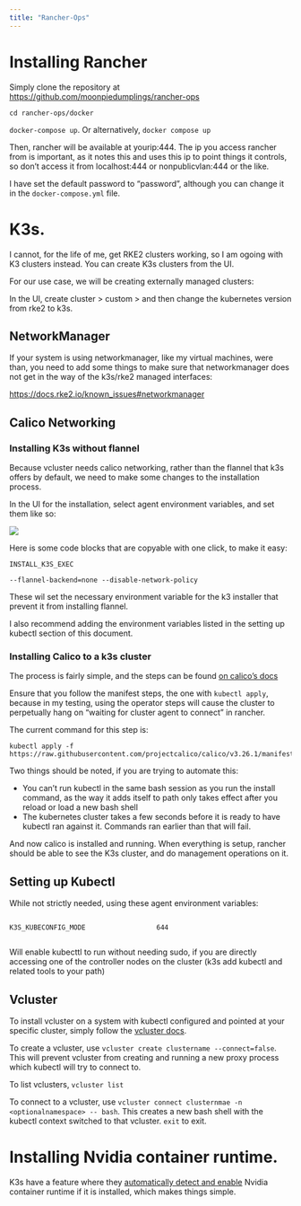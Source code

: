 ```yaml
---
title: "Rancher-Ops"
---
```


# Installing Rancher

Simply clone the repository at <https://github.com/moonpiedumplings/rancher-ops>

`cd rancher-ops/docker`

`docker-compose up`. Or alternatively, `docker compose up`

Then, rancher will be available at yourip:444. The ip you access rancher from is important, as it notes this and uses this ip to point things it controls, so don't access it from localhost:444 or nonpublicvlan:444 or the like.

I have set the default password to "password", although you can change it in the `docker-compose.yml` file. 

# K3s. 

I cannot, for the life of me, get RKE2 clusters working, so I am ogoing with K3 clusters instead. You can create K3s clusters from the UI. 

For our use case, we will be creating externally managed clusters:

In the UI, create cluster > custom > and then change the kubernetes version from rke2 to k3s. 

## NetworkManager

If your system is using networkmanager, like my virtual machines, were than,  you need to add some things to make sure that networkmanager does not get in the way of the k3s/rke2 managed interfaces:

<https://docs.rke2.io/known_issues#networkmanager>


## Calico Networking

### Installing K3s without flannel

Because vcluster needs calico networking, rather than the flannel that k3s offers by default, we need to make some changes to the installation process. 

In the UI for the installation, select agent environment variables, and set them like so:

![](images/agentvars.jpg)

Here is some code blocks that are copyable with one click, to make it easy:

```.default
INSTALL_K3S_EXEC
```
```.default
--flannel-backend=none --disable-network-policy
```

These wil set the necessary environment variable for the k3 installer that prevent it from installing flannel.

I also recommend adding the environment variables listed in the setting up kubectl section of this document. 

### Installing Calico to a k3s cluster

The process is fairly simple, and the steps can be found [on calico's docs](https://docs.tigera.io/calico/latest/getting-started/kubernetes/k3s/multi-node-install#install-calico)

Ensure that you follow the manifest steps, the one with `kubectl apply`, because in my testing, using the operator steps will cause the cluster to perpetually hang on "waiting for cluster agent to connect" in rancher. 

The current command for this step is:

```.default
kubectl apply -f https://raw.githubusercontent.com/projectcalico/calico/v3.26.1/manifests/calico.yaml
```

Two things should be noted, if you are trying to automate this:

* You can't run kubectl in the same bash session as you run the install command, as the way it adds itself to path only takes effect after you reload or load a new bash shell
* The kubernetes cluster takes a few seconds before it is ready to have kubectl ran against it. Commands ran earlier than that will fail.

And now calico is installed and running. When everything is setup, rancher should be able to see the K3s cluster, and do management operations on it.



## Setting up Kubectl

While not strictly needed, using these agent environment variables:

:::: {.columns}

::: {.column width="45%"}
```.default
K3S_KUBECONFIG_MODE
```
:::

::: {.column width="45%"}
```.default
644
```
:::

::::

Will enable kubecttl to run without needing sudo, if you are directly accessing one of the controller nodes on the cluster (k3s add kubectl and related tools to your path)


## Vcluster

To install vcluster on a system with kubectl configured and pointed at your specific cluster, simply follow the [vcluster docs](https://www.vcluster.com/docs/getting-started/setup).

To create a vcluster, use `vcluster create clustername --connect=false`. This will prevent vcluster from creating and running a new proxy process which kubectl will try to connect to.

To list vclusters, `vcluster list`

To connect to a vcluster, use `vcluster connect clusternmae -n <optionalnamespace> -- bash`. This creates a new bash shell with the kubectl context switched to that vcluster. `exit` to exit. 

# Installing Nvidia container runtime.

K3s have a feature where they [automatically detect and enable](https://docs.k3s.io/advanced#nvidia-container-runtime-support) Nvidia container runtime if it is installed, which makes things simple.

